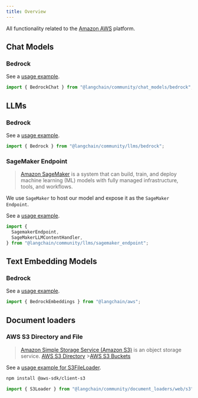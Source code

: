```yaml
---
title: Overview
---
```


All functionality related to the [Amazon AWS](https://aws.amazon.com/) platform.

## Chat Models

### Bedrock

See a [usage example](/oss/integrations/chat/bedrock).

```typescript
import { BedrockChat } from "@langchain/community/chat_models/bedrock";
```

## LLMs

### Bedrock

See a [usage example](/oss/integrations/llms/bedrock).

```typescript
import { Bedrock } from "@langchain/community/llms/bedrock";
```

### SageMaker Endpoint

> [Amazon SageMaker](https://aws.amazon.com/sagemaker/) is a system that can build, train, and deploy machine learning (ML) models with fully managed infrastructure, tools, and workflows.

We use `SageMaker` to host our model and expose it as the `SageMaker Endpoint`.

See a [usage example](/oss/integrations/llms/aws_sagemaker).

```typescript
import {
  SagemakerEndpoint,
  SageMakerLLMContentHandler,
} from "@langchain/community/llms/sagemaker_endpoint";
```

## Text Embedding Models

### Bedrock

See a [usage example](/oss/integrations/text_embedding/bedrock).

```typescript
import { BedrockEmbeddings } from "@langchain/aws";
```

## Document loaders

### AWS S3 Directory and File

> [Amazon Simple Storage Service (Amazon S3)](https://docs.aws.amazon.com/AmazonS3/latest/userguide/using-folders.html) is an object storage service.
> [AWS S3 Directory](https://docs.aws.amazon.com/AmazonS3/latest/userguide/using-folders.html) >[AWS S3 Buckets](https://docs.aws.amazon.com/AmazonS3/latest/userguide/UsingBucket.html)

See a [usage example for S3FileLoader](/oss/integrations/document_loaders/web_loaders/s3).

```bash npm
npm install @aws-sdk/client-s3
```
```typescript
import { S3Loader } from "@langchain/community/document_loaders/web/s3";
```


